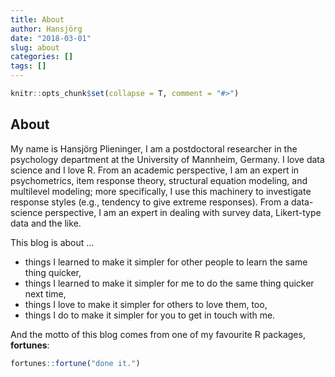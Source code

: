 ```yaml
---
title: About
author: Hansjörg
date: "2018-03-01"
slug: about
categories: []
tags: []
---
```


```r
knitr::opts_chunk$set(collapse = T, comment = "#>")
```

## About

My name is Hansjörg Plieninger, I am a postdoctoral researcher in the psychology department at the University of Mannheim, Germany. I love data science and I love R. From an academic perspective, I am an expert in psychometrics, item response theory, structural equation modeling, and multilevel modeling; more specifically, I use this machinery to investigate response styles (e.g., tendency to give extreme responses). From a data-science perspective, I am an expert in dealing with survey data, Likert-type data and the like.

This blog is about ...

* things I learned to make it simpler for other people to learn the same thing quicker,
* things I learned to make it simpler for me to do the same thing quicker next time,
* things I love to make it simpler for others to love them, too,
* things I do to make it simpler for you to get in touch with me.

And the motto of this blog comes from one of my favourite R packages, **fortunes**:

```r
fortunes::fortune("done it.")
```

